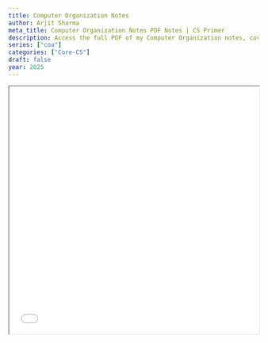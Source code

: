 ```yaml
---
title: Computer Organization Notes
author: Arjit Sharma
meta_title: Computer Organization Notes PDF Notes | CS Primer
description: Access the full PDF of my Computer Organization notes, covering essential CS concepts like CPU architecture and memory management. Perfect for students and developers studying core CS topics in 2025.
series: ["coa"]
categories: ["Core-CS"]
draft: false
year: 2025
---
```


<div className="hidden sm:block border rounded-xl shadow-md overflow-hidden my-8">
  <iframe
    src="/pdfs/coa.pdf#zoom=85"
    width="100%"
    height="500px"
    className="w-full h-[500px] border-none"
    title="Embedded PDF Document"
  />
</div>


<div className="block sm:hidden bg-white border rounded-xl shadow-md p-5 my-8 text-center">
  <div className="text-3xl mb-3">📚</div>
  <p className="text-base text-gray-800 font-medium mb-2">
    Oops! PDF viewing isn't supported well on mobile. 📱
  </p>
  <p className="text-sm text-gray-600 mb-4">
    Tap below to open or download the full notes as a PDF.
  </p>
 <div className="not-prose text-center my-6">
  <a
    href="/pdfs/coa.pdf"
    target="_blank"
    rel="noopener noreferrer"
    className="inline-block bg-blue-600 text-white text-sm font-semibold px-5 py-2 rounded-full shadow hover:bg-blue-700 transition-colors duration-200"
  >
    🔗 Open PDF Notes
  </a>
</div>



</div>
